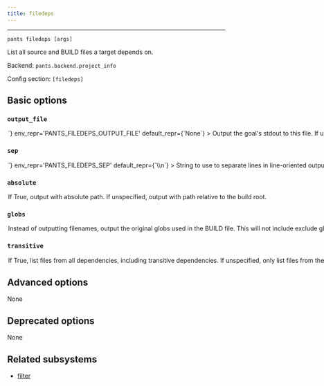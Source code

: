 ```yaml
---
title: filedeps
---
```



---

```
pants filedeps [args]
```

List all source and BUILD files a target depends on.

Backend: <span className="color--primary">`pants.backend.project_info`</span>

Config section: <span className="color--primary">`[filedeps]`</span>

<span className={styles.options}>

## Basic options

### `output_file`

<Option
  cli_repr={`--filedeps-output-file=<path>`}
  env_repr='PANTS_FILEDEPS_OUTPUT_FILE'
  default_repr={`None`}
>
Output the goal&#x27;s stdout to this file. If unspecified, outputs to stdout.
</Option>

### `sep`

<Option
  cli_repr={`--filedeps-sep=<separator>`}
  env_repr='PANTS_FILEDEPS_SEP'
  default_repr={`\\n`}
>
String to use to separate lines in line-oriented output.
</Option>

### `absolute`

<Option
  cli_repr={`--[no-]filedeps-absolute`}
  env_repr='PANTS_FILEDEPS_ABSOLUTE'
  default_repr={`False`}
>
If True, output with absolute path. If unspecified, output with path relative to the build root.
</Option>

### `globs`

<Option
  cli_repr={`--[no-]filedeps-globs`}
  env_repr='PANTS_FILEDEPS_GLOBS'
  default_repr={`False`}
>
Instead of outputting filenames, output the original globs used in the BUILD file. This will not include exclude globs (i.e. globs that start with `!`).
</Option>

### `transitive`

<Option
  cli_repr={`--[no-]filedeps-transitive`}
  env_repr='PANTS_FILEDEPS_TRANSITIVE'
  default_repr={`False`}
>
If True, list files from all dependencies, including transitive dependencies. If unspecified, only list files from the target.
</Option>

## Advanced options

None

## Deprecated options

None

## Related subsystems

- [filter](../goals/filter.mdx)

</span>